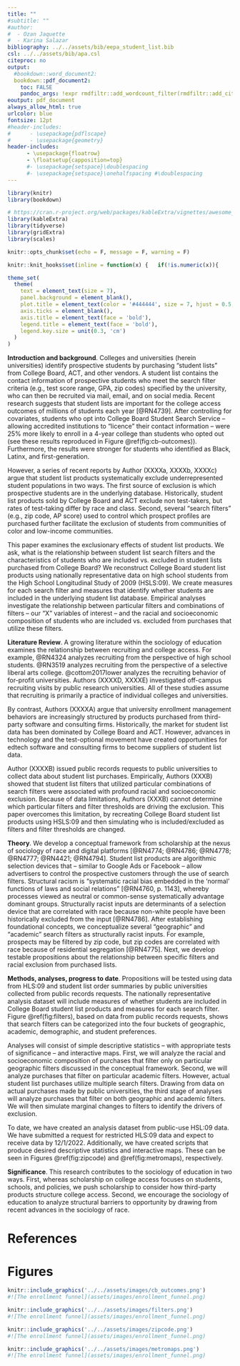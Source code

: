 ```yaml
---
title: ""
#subtitle: ""
#author: 
#  - Ozan Jaquette
#  - Karina Salazar
bibliography: ../../assets/bib/eepa_student_list.bib
csl: ../../assets/bib/apa.csl
citeproc: no
output: 
  #bookdown::word_document2:    
  bookdown::pdf_document2:
    toc: FALSE
    pandoc_args: !expr rmdfiltr::add_wordcount_filter(rmdfiltr::add_citeproc_filter(args = NULL))
eoutput: pdf_document
always_allow_html: true
urlcolor: blue
fontsize: 12pt
#header-includes:
#      - \usepackage{pdflscape}
#      - \usepackage{geometry}
header-includes:
      - \usepackage{floatrow}
      - \floatsetup{capposition=top}
      #- \usepackage{setspace}\doublespacing
      #- \usepackage{setspace}\onehalfspacing #\doublespacing
---
```


```r
library(knitr)
library(bookdown)

# https://cran.r-project.org/web/packages/kableExtra/vignettes/awesome_table_in_pdf.pdf
library(kableExtra)
library(tidyverse)
library(gridExtra)
library(scales)

knitr::opts_chunk$set(echo = F, message = F, warning = F)

knitr::knit_hooks$set(inline = function(x) {   if(!is.numeric(x)){     x   }else{    prettyNum(round(x,2), big.mark=",")    } })

theme_set(
  theme(
    text = element_text(size = 7),
    panel.background = element_blank(),
    plot.title = element_text(color = '#444444', size = 7, hjust = 0.5, face = 'bold'),
    axis.ticks = element_blank(),
    axis.title = element_text(face = 'bold'),
    legend.title = element_text(face = 'bold'),
    legend.key.size = unit(0.3, 'cm')
  )
)
```

<!-- Structurally Racist Inputs in Student List Products -->

**Introduction and background**. Colleges and universities (herein universities) identify prospective students by purchasing "student lists" from College Board, ACT, and other vendors. A student list contains the contact information of prospective students who meet the search filter criteria (e.g., test score range, GPA, zip codes) specified by the university, who can then be recruited via mail, email, and on social media. Recent research suggests that student lists are important for the college access outcomes of millions of students each year [@RN4739]. After controlling for covariates, students who opt into College Board Student Search Service -- allowing accredited institutions to "licence" their contact information -- were 25% more likely to enroll in a 4-year college than students who opted out (see these results reproduced in Figure \@ref(fig:cb-outcomes)). Furthermore, the results were stronger for students who identified as Black, Latinx, and first-generation.

However, a series of recent reports by Author (XXXXa, XXXXb, XXXXc) argue that student list products systematically exclude underrepresented student populations in two ways. The first source of exclusion is which prospective students are in the underlying database. Historically, student list products sold by College Board and ACT exclude non test-takers, but rates of test-taking differ by race and class. Second, several "search filters" (e.g., zip code, AP score) used to control which prospect profiles are purchased further facilitate the exclusion of students from communities of color and low-income communities. 

This paper examines the exclusionary effects of student list products. We ask, what is the relationship between student list search filters and the characteristics of students who are included vs. excluded in student lists purchased from College Board? We reconstruct College Board student list products using nationally representative data on high school students from the High School Longitudinal Study of 2009 (HSLS:09). We create measures for each search filter and measures that identify whether students are included in the underlying student list database. Empirical analyses investigate the relationship between particular filters and combinations of filters -- our "X" variables of interest -- and the racial and socioeconomic composition of students who are included vs. excluded from purchases that utilize these filters.

**Literature Review**. A growing literature within the sociology of education examines the relationship between recruiting and college access. For example, @RN4324 analyzes recruiting from the perspective of high school students. @RN3519 analyzes recruiting from the perspective of a selective liberal arts college. @cottom2017lower analyzes the recruiting behavior of for-profit universities. Authors (XXXXD, XXXXE) investigated off-campus recruiting visits by public research universities. All of these studies assume that recruiting is primarily a practice of individual colleges and universities. 

By contrast, Authors (XXXXA) argue that university enrollment management behaviors are increasingly structured by products purchased from third-party software and consulting firms. Historically, the market for student list data has been dominated by College Board and ACT. However, advances in technology and the test-optional movement have created opportunities for edtech software and consulting firms to become suppliers of student list data. 

Author (XXXXB) issued public records requests to public universities to collect data about student list purchases. Empirically, Authors (XXXB) showed that student list filters that utilized particular combinations of search filters were associated with profound racial and socioeconomic exclusion. Because of data limitations, Authors (XXXB) cannot determine which particular filters and filter thresholds are driving the exclusion. This paper overcomes this limitation, by recreating College Board student list products using HSLS:09 and then simulating who is included/excluded as filters and filter thresholds are changed.


**Theory**. We develop a conceptual framework from scholarship at the nexus of sociology of race and digital platforms [@RN4774; @RN4786; @RN4778; @RN4777; @RN4421; @RN4794]. Student list products are algorithmic selection devices that – similar to Google Ads or Facebook – allow advertisers to control the prospective customers through the use of search filters. Structural racism is “systematic racial bias embedded in the ‘normal’ functions of laws and social relations” [@RN4760, p. 1143], whereby processes viewed as neutral or common-sense systematically advantage dominant groups. Structurally racist inputs are determinants of a selection device that are correlated with race because non-white people have been historically excluded from the input [@RN4786]. After establishing foundational concepts, we conceptualize several "geographic" and "academic" search filters as structurally racist inputs. For example, prospects may be filtered by zip code, but zip codes are correlated with race because of residential segregation [@RN4775]. Next, we develop testable propositions about the relationship between specific filters and racial exclusion from purchased lists.

**Methods, analyses, progress to date**. Propositions will be tested using data from HLS:09 and student list order summaries by public universities collected from public records requests. The nationally representative analysis dataset will include measures of whether students are included in College Board student list products and measures for each search filter. Figure \@ref(fig:filters), based on data from public records requests, shows that search filters can be categorized into the four buckets of geographic, academic, demographic, and student preferences.

Analyses will consist of simple descriptive statistics -- with appropriate tests of significance -- and interactive maps. First, we will analyze the racial and socioeconomic composition of purchases that filter only on particular geographic filters discussed in the conceptual framework. Second, we will analyze purchases that filter on particular academic filters. However, actual student list purchases utilize multiple search filters. Drawing from data on actual purchases made by public universities, the third stage of analyses will analyze purchases that filter on both geographic and academic filters. We will then simulate marginal changes to filters to identify the drivers of exclusion.

To date, we have created an analysis dataset from public-use HSL:09 data. We have submitted a request for restricted HLS:09 data and expect to receive data by 12/1/2022. Additionally, we have created scripts that produce desired descriptive statistics and interactive maps. These can be seen in Figures \@ref(fig:zipcode) and \@ref(fig:metromaps), respectively.


**Significance**. This research contributes to the sociology of education in two ways. First, whereas scholarship on college access focuses on students, schools, and policies, we push scholarship to consider how third-party products structure college access. Second, we encourage the sociology of education to analyze structural barriers to opportunity by drawing from recent advances in the sociology of race. 

<!-- Third, we contribute empirical analyses to the nascent "platform studies in education" literature [@RN4843; @RN4847; @RN4827; @RN4815]. -->



\pagebreak

<!-- \pagebreak -->



# References

<div id="refs"></div>

\pagebreak


# Figures


```r
knitr::include_graphics('../../assets/images/cb_outcomes.png')
#![The enrollment funnel](assets/images/enrollment_funnel.png)
```

```r
knitr::include_graphics('../../assets/images/filters.png')
#![The enrollment funnel](assets/images/enrollment_funnel.png)
```


```r
knitr::include_graphics('../../assets/images/zipcode.png')
#![The enrollment funnel](assets/images/enrollment_funnel.png)
```

```r
knitr::include_graphics('../../assets/images/metromaps.png')
#![The enrollment funnel](assets/images/enrollment_funnel.png)
```





